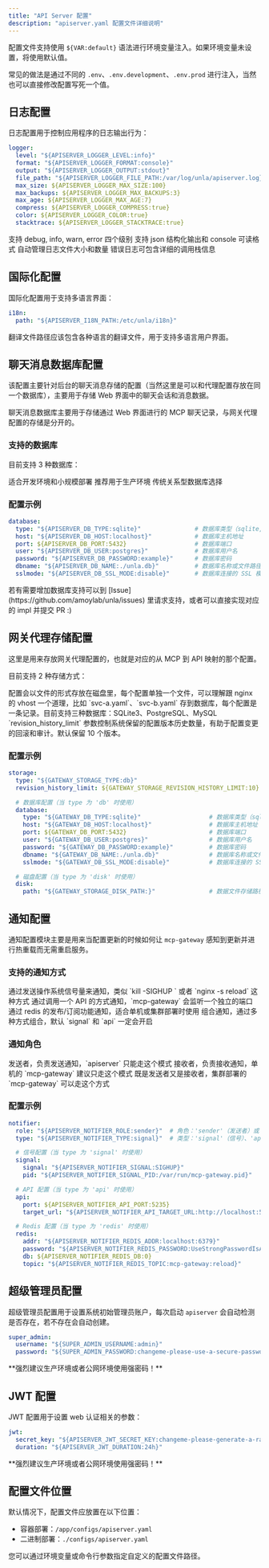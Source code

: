 ```yaml
---
title: "API Server 配置"
description: "apiserver.yaml 配置文件详细说明"
---
```


配置文件支持使用 `${VAR:default}` 语法进行环境变量注入。如果环境变量未设置，将使用默认值。

常见的做法是通过不同的 `.env`、`.env.development`、`.env.prod` 进行注入，当然也可以直接修改配置写死一个值。

## 日志配置

日志配置用于控制应用程序的日志输出行为：

```yaml
logger:
  level: "${APISERVER_LOGGER_LEVEL:info}"                                         # 日志级别：debug, info, warn, error
  format: "${APISERVER_LOGGER_FORMAT:console}"                                    # 日志格式：json, console
  output: "${APISERVER_LOGGER_OUTPUT:stdout}"                                     # 输出方式：stdout, file
  file_path: "${APISERVER_LOGGER_FILE_PATH:/var/log/unla/apiserver.log}"          # 日志文件路径（当 output 为 file 时）
  max_size: ${APISERVER_LOGGER_MAX_SIZE:100}                                      # 日志文件最大大小（MB）
  max_backups: ${APISERVER_LOGGER_MAX_BACKUPS:3}                                  # 保留的备份文件数量
  max_age: ${APISERVER_LOGGER_MAX_AGE:7}                                          # 备份文件保留天数
  compress: ${APISERVER_LOGGER_COMPRESS:true}                                     # 是否压缩备份文件
  color: ${APISERVER_LOGGER_COLOR:true}                                           # 控制台输出是否使用颜色
  stacktrace: ${APISERVER_LOGGER_STACKTRACE:true}                                 # 错误日志是否包含堆栈跟踪
```

<CardGroup cols={2}>
  <Card title="日志级别" icon="chart-line">
    支持 debug, info, warn, error 四个级别
  </Card>
  <Card title="输出格式" icon="file-text">
    支持 json 结构化输出和 console 可读格式
  </Card>
  <Card title="文件轮转" icon="refresh">
    自动管理日志文件大小和数量
  </Card>
  <Card title="堆栈跟踪" icon="bug">
    错误日志可包含详细的调用栈信息
  </Card>
</CardGroup>

## 国际化配置

国际化配置用于支持多语言界面：

```yaml
i18n:
  path: "${APISERVER_I18N_PATH:/etc/unla/i18n}"                                   # 翻译文件路径
```

<Note>
翻译文件路径应该包含各种语言的翻译文件，用于支持多语言用户界面。
</Note>

## 聊天消息数据库配置

该配置主要针对后台的聊天消息存储的配置（当然这里是可以和代理配置存放在同一个数据库），主要用于存储 Web 界面中的聊天会话和消息数据。

<Note>
聊天消息数据库主要用于存储通过 Web 界面进行的 MCP 聊天记录，与网关代理配置的存储是分开的。
</Note>

### 支持的数据库

目前支持 3 种数据库：

<CardGroup cols={3}>
  <Card title="SQLite3" icon="database">
    适合开发环境和小规模部署
  </Card>
  <Card title="PostgreSQL" icon="elephant">
    推荐用于生产环境
  </Card>
  <Card title="MySQL" icon="mysql">
    传统关系型数据库选择
  </Card>
</CardGroup>

### 配置示例

```yaml
database:
  type: "${APISERVER_DB_TYPE:sqlite}"               # 数据库类型（sqlite,postgres, mysql）
  host: "${APISERVER_DB_HOST:localhost}"            # 数据库主机地址
  port: ${APISERVER_DB_PORT:5432}                   # 数据库端口
  user: "${APISERVER_DB_USER:postgres}"             # 数据库用户名
  password: "${APISERVER_DB_PASSWORD:example}"      # 数据库密码
  dbname: "${APISERVER_DB_NAME:./unla.db}"          # 数据库名称或文件路径
  sslmode: "${APISERVER_DB_SSL_MODE:disable}"       # 数据库连接的 SSL 模式
```

<Tip>
若有需要增加数据库支持可以到 [Issue](https://github.com/amoylab/unla/issues) 里请求支持，或者可以直接实现对应的 impl 并提交 PR :)
</Tip>

## 网关代理存储配置

这里是用来存放网关代理配置的，也就是对应的从 MCP 到 API 映射的那个配置。

目前支持 2 种存储方式：

<AccordionGroup>
  <Accordion icon="folder" title="disk 存储">
    配置会以文件的形式存放在磁盘里，每个配置单独一个文件，可以理解跟 nginx 的 vhost 一个道理，比如 `svc-a.yaml`、`svc-b.yaml`
  </Accordion>
  <Accordion icon="database" title="db 存储">
    存到数据库，每个配置是一条记录。目前支持三种数据库：SQLite3、PostgreSQL、MySQL
  </Accordion>
</AccordionGroup>

<Note>
`revision_history_limit` 参数控制系统保留的配置版本历史数量，有助于配置变更的回滚和审计。默认保留 10 个版本。
</Note>

### 配置示例

```yaml
storage:
  type: "${GATEWAY_STORAGE_TYPE:db}"                                      # 存储类型：db, disk
  revision_history_limit: ${GATEWAY_STORAGE_REVISION_HISTORY_LIMIT:10}    # 保留的版本历史数量

  # 数据库配置（当 type 为 'db' 时使用）
  database:
    type: "${GATEWAY_DB_TYPE:sqlite}"                   # 数据库类型（sqlite,postgres, mysql）
    host: "${GATEWAY_DB_HOST:localhost}"                # 数据库主机地址
    port: ${GATEWAY_DB_PORT:5432}                       # 数据库端口
    user: "${GATEWAY_DB_USER:postgres}"                 # 数据库用户名
    password: "${GATEWAY_DB_PASSWORD:example}"          # 数据库密码
    dbname: "${GATEWAY_DB_NAME:./unla.db}"              # 数据库名称或文件路径
    sslmode: "${GATEWAY_DB_SSL_MODE:disable}"           # 数据库连接的 SSL 模式

  # 磁盘配置（当 type 为 'disk' 时使用）
  disk:
    path: "${GATEWAY_STORAGE_DISK_PATH:}"               # 数据文件存储路径
```

## 通知配置

通知配置模块主要是用来当配置更新的时候如何让 `mcp-gateway` 感知到更新并进行热重载而无需重启服务。

### 支持的通知方式

<CardGroup cols={2}>
  <Card title="signal" icon="bell">
    通过发送操作系统信号量来通知，类似 `kill -SIGHUP <pid>` 或者 `nginx -s reload` 这种方式
  </Card>
  <Card title="api" icon="api">
    通过调用一个 API 的方式通知，`mcp-gateway` 会监听一个独立的端口
  </Card>
  <Card title="redis" icon="database">
    通过 redis 的发布/订阅功能通知，适合单机或集群部署时使用
  </Card>
  <Card title="composite" icon="puzzle-piece">
    组合通知，通过多种方式组合，默认 `signal` 和 `api` 一定会开启
  </Card>
</CardGroup>

### 通知角色

<Steps>
  <Step title="sender">
    发送者，负责发送通知，`apiserver` 只能走这个模式
  </Step>
  <Step title="receiver">
    接收者，负责接收通知，单机的 `mcp-gateway` 建议只走这个模式
  </Step>
  <Step title="both">
    既是发送者又是接收者，集群部署的 `mcp-gateway` 可以走这个方式
  </Step>
</Steps>

### 配置示例

```yaml
notifier:
  role: "${APISERVER_NOTIFIER_ROLE:sender}"  # 角色：'sender'（发送者）或 'receiver'（接收者）
  type: "${APISERVER_NOTIFIER_TYPE:signal}"  # 类型：'signal'（信号）、'api'、'redis' 或 'composite'（组合）

  # 信号配置（当 type 为 'signal' 时使用）
  signal:
    signal: "${APISERVER_NOTIFIER_SIGNAL:SIGHUP}"                       # 要发送的信号
    pid: "${APISERVER_NOTIFIER_SIGNAL_PID:/var/run/mcp-gateway.pid}"    # PID 文件路径

  # API 配置（当 type 为 'api' 时使用）
  api:
    port: ${APISERVER_NOTIFIER_API_PORT:5235}                                           # API 端口
    target_url: "${APISERVER_NOTIFIER_API_TARGET_URL:http://localhost:5235/_reload}"    # 重载端点

  # Redis 配置（当 type 为 'redis' 时使用）
  redis:
    addr: "${APISERVER_NOTIFIER_REDIS_ADDR:localhost:6379}"                             # Redis 地址
    password: "${APISERVER_NOTIFIER_REDIS_PASSWORD:UseStrongPasswordIsAGoodPractice}"   # Redis 密码
    db: ${APISERVER_NOTIFIER_REDIS_DB:0}                                                # Redis 数据库编号
    topic: "${APISERVER_NOTIFIER_REDIS_TOPIC:mcp-gateway:reload}"                       # Redis 发布/订阅主题
```


## 超级管理员配置

超级管理员配置用于设置系统初始管理员账户，每次启动 `apiserver` 会自动检测是否存在，若不存在会自动创建。

```yaml
super_admin:
  username: "${SUPER_ADMIN_USERNAME:admin}"                                     # 超级管理员用户名
  password: "${SUPER_ADMIN_PASSWORD:changeme-please-use-a-secure-password}"     # 超级管理员密码（生产环境请修改）
```

<Warning>
**强烈建议生产环境或者公网环境使用强密码！**
</Warning>

## JWT 配置

JWT 配置用于设置 web 认证相关的参数：

```yaml
jwt:
  secret_key: "${APISERVER_JWT_SECRET_KEY:changeme-please-generate-a-random-secret}"  # JWT密钥（生产环境请修改）
  duration: "${APISERVER_JWT_DURATION:24h}"                                           # Token有效期
```

<Warning>
**强烈建议生产环境或者公网环境使用强密码！**
</Warning>

## 配置文件位置

默认情况下，配置文件应放置在以下位置：

- 容器部署：`/app/configs/apiserver.yaml`
- 二进制部署：`./configs/apiserver.yaml`

您可以通过环境变量或命令行参数指定自定义的配置文件路径。